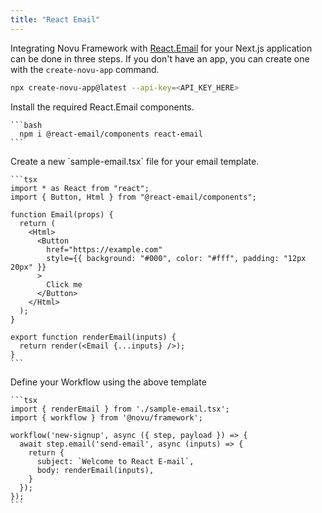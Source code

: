 ```yaml
---
title: "React Email"
---
```


Integrating Novu Framework with [React.Email](https://react.email/) for your Next.js application can be done in three steps. 
<Tip>
  If you don't have an app, you can create one with the `create-novu-app` command.

```bash
npx create-novu-app@latest --api-key=<API_KEY_HERE>
```

</Tip>


<Steps>
  <Step title="Install React.Email components">
    Install the required React.Email components.

    ```bash
      npm i @react-email/components react-email
    ```

  </Step>
  <Step title="Write your email">
    Create a new `sample-email.tsx` file for your email template.

    ```tsx
    import * as React from "react";
    import { Button, Html } from "@react-email/components";

    function Email(props) {
      return (
        <Html>
          <Button
            href="https://example.com"
            style={{ background: "#000", color: "#fff", padding: "12px 20px" }}
          >
            Click me
          </Button>
        </Html>
      );
    }

    export function renderEmail(inputs) {
      return render(<Email {...inputs} />);
    }
    ```

  </Step>
  <Step title="Write your workflow">
    Define your Workflow using the above template

    ```tsx
    import { renderEmail } from './sample-email.tsx';
    import { workflow } from '@novu/framework';

    workflow('new-signup', async ({ step, payload }) => {
      await step.email('send-email', async (inputs) => {
        return {
          subject: `Welcome to React E-mail`,
          body: renderEmail(inputs),
        }
      });
    });
    ```

  </Step>
</Steps>
